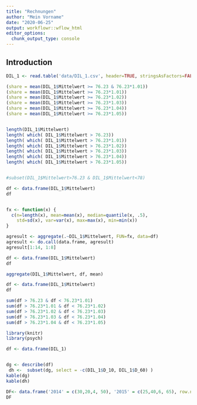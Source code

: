 ```yaml
---
title: "Rechnungen"
author: "Mein Vorname"
date: "2020-06-25"
output: workflowr::wflow_html
editor_options:
  chunk_output_type: console
---
```


## Introduction

```r



DIL_1 <- read.table('data/DIL_1.csv', header=TRUE, stringsAsFactors=FALSE, sep=";", dec=",", row.names="Dosisname")

(share = mean(DIL_1$Mittelwert >= 76.23 & 76.23*1.01))
(share = mean(DIL_1$Mittelwert >= 76.23*1.01))
(share = mean(DIL_1$Mittelwert >= 76.23*1.02))
(share = mean(DIL_1$Mittelwert >= 76.23*1.03))
(share = mean(DIL_1$Mittelwert >= 76.23*1.04))
(share = mean(DIL_1$Mittelwert >= 76.23*1.05))


length(DIL_1$Mittelwert)
length( which( DIL_1$Mittelwert > 76.23))
length( which( DIL_1$Mittelwert > 76.23*1.01))
length( which( DIL_1$Mittelwert > 76.23*1.02))
length( which( DIL_1$Mittelwert > 76.23*1.03))
length( which( DIL_1$Mittelwert > 76.23*1.04))
length( which( DIL_1$Mittelwert > 76.23*1.05))


#subset(DIL_1$Mittelwert>76.23 & DIL_1$Mittelwert<78)


```


```r

df <- data.frame(DIL_1$Mittelwert)
df


fx <- function(x) {
  c(n=length(x), mean=mean(x), median=quantile(x, .5),
    std=sd(x), var=var(x), max=max(x), min=min(x))
}

agresult <- aggregate(.~DIL_1$Mittelwert, FUN=fx, data=df)
agresult <- do.call(data.frame, agresult)
agresult[1:14, 1:8]

```



```r

df <- data.frame(DIL_1$Mittelwert)
df

aggregate(DIL_1$Mittelwert, df, mean)

```


```r

df <- data.frame(DIL_1$Mittelwert)
df

sum(df > 76.23 & df < 76.23*1.01)
sum(df > 76.23*1.01 & df < 76.23*1.02)
sum(df > 76.23*1.02 & df < 76.23*1.03)
sum(df > 76.23*1.03 & df < 76.23*1.04)
sum(df > 76.23*1.04 & df < 76.23*1.05)

```

```r
library(knitr)
library(psych)

df <- data.frame(DIL_1)


dg <- describe(df)
 dh <-  subset(dg, select = -c(DIL_1$D_10, DIL_1$D_60) )
kable(dg)
kable(dh)

DF<- data.frame('2014' = c(30,20,4, 50), '2015' = c(25,40,6, 65), row.names = c("mobile login", "computer login","errors", "total login"))
DF


```
